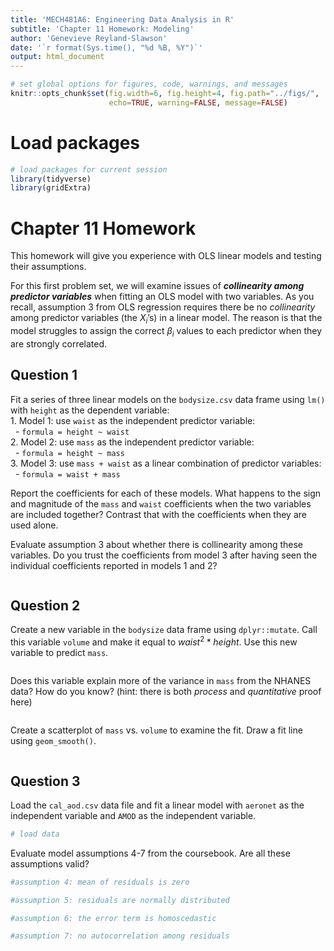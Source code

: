 ```yaml
---
title: 'MECH481A6: Engineering Data Analysis in R'
subtitle: 'Chapter 11 Homework: Modeling' 
author: 'Genevieve Reyland-Slawson'
date: '`r format(Sys.time(), "%d %B, %Y")`'
output: html_document
---
```


```r
# set global options for figures, code, warnings, and messages
knitr::opts_chunk$set(fig.width=6, fig.height=4, fig.path="../figs/",
                      echo=TRUE, warning=FALSE, message=FALSE)
```

# Load packages

```r
# load packages for current session
library(tidyverse) 
library(gridExtra) 
```

# Chapter 11 Homework

This homework will give you experience with OLS linear models and testing their assumptions.  

For this first problem set, we will examine issues of ***collinearity among predictor variables*** when fitting an OLS model with two variables. As you recall, assumption 3 from OLS regression requires there be no *collinearity* among predictor variables (the $X_i$'s) in a linear model.  The reason is that the model struggles to assign the correct $\beta_i$ values to each predictor when they are strongly correlated.   

## Question 1
Fit a series of three linear models on the `bodysize.csv` data frame using `lm()` with `height` as the dependent variable:  
  1. Model 1: use `waist` as the independent predictor variable:  
        - `formula = height ~ waist`   
  2. Model 2: use `mass` as the independent predictor variable:  
        - `formula = height ~ mass`  
  3. Model 3: use `mass + waist` as a linear combination of predictor variables:  
        - `formula = waist + mass`  
    
Report the coefficients for each of these models.  What happens to the sign and magnitude of the `mass` and `waist` coefficients when the two variables are included together?  Contrast that with the coefficients when they are used alone.

Evaluate assumption 3 about whether there is collinearity among these variables.  Do you trust the coefficients from model 3 after having seen the individual coefficients reported in models 1 and 2?


```r

```

## Question 2
Create a new variable in the `bodysize` data frame using `dplyr::mutate`. Call this variable `volume` and make it equal to $waist^2*height$.  Use this new variable to predict `mass`.  

```r




```

Does this variable explain more of the variance in `mass` from the NHANES data? How do you know? (hint: there is both *process* and *quantitative* proof here)

```r


```

Create a scatterplot of `mass` vs. `volume` to examine the fit.  Draw a fit line using `geom_smooth()`.

```r


```

## Question 3
Load the `cal_aod.csv` data file and fit a linear model with `aeronet` as the independent variable and `AMOD` as the independent variable. 
```r
# load data


```

Evaluate model assumptions 4-7 from the coursebook.  Are all these assumptions valid? 

```r
#assumption 4: mean of residuals is zero


```

```r
#assumption 5: residuals are normally distributed


```

```r
#assumption 6: the error term is homoscedastic


```

```r
#assumption 7: no autocorrelation among residuals


```